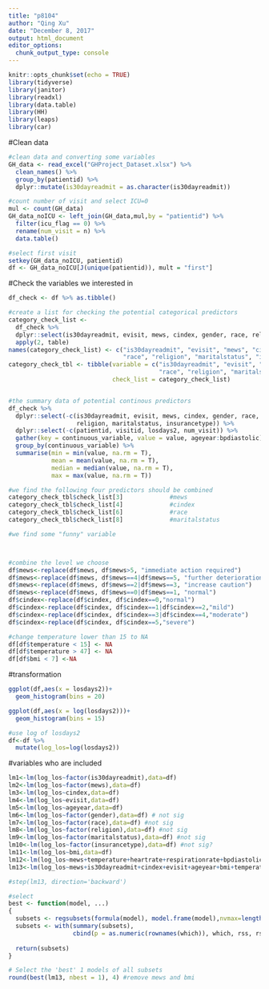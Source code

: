 ```yaml
---
title: "p8104"
author: "Qing Xu"
date: "December 8, 2017"
output: html_document
editor_options: 
  chunk_output_type: console
---
```


```r
knitr::opts_chunk$set(echo = TRUE)
library(tidyverse)
library(janitor)
library(readxl)
library(data.table)
library(HH)
library(leaps)
library(car)
```

#Clean data
```r
#clean data and converting some variables
GH_data <- read_excel("GHProject_Dataset.xlsx") %>%
  clean_names() %>%
  group_by(patientid) %>%
  dplyr::mutate(is30dayreadmit = as.character(is30dayreadmit))

#count number of visit and select ICU=0
mul <- count(GH_data) 
GH_data_noICU <- left_join(GH_data,mul,by = "patientid") %>%
  filter(icu_flag == 0) %>%
  rename(num_visit = n) %>%
  data.table()

#select first visit
setkey(GH_data_noICU, patientid)
df <- GH_data_noICU[J(unique(patientid)), mult = "first"]

```


#Check the variables we interested in
```r
df_check <- df %>% as.tibble()

#create a list for checking the potential categorical predictors
category_check_list <- 
  df_check %>%
  dplyr::select(is30dayreadmit, evisit, mews, cindex, gender, race, religion, maritalstatus, insurancetype) %>%
  apply(2, table)
names(category_check_list) <- c("is30dayreadmit", "evisit", "mews", "cindex", "gender", 
                                "race", "religion", "maritalstatus", "insurancetype")
category_check_tbl <- tibble(variable = c("is30dayreadmit", "evisit", "mews", "cindex", "gender", 
                                          "race", "religion", "maritalstatus", "insurancetype"),
                             check_list = category_check_list)


#the summary data of potential continous predictors
df_check %>%
  dplyr::select(-c(is30dayreadmit, evisit, mews, cindex, gender, race, 
                   religion, maritalstatus, insurancetype)) %>%
  dplyr::select(-c(patientid, visitid, losdays2, num_visit)) %>%
  gather(key = continuous_variable, value = value, ageyear:bpdiastolic) %>%
  group_by(continuous_variable) %>%
  summarise(min = min(value, na.rm = T),
            mean = mean(value, na.rm = T),
            median = median(value, na.rm = T),
            max = max(value, na.rm = T))

#we find the following four predictors should be combined
category_check_tbl$check_list[3]             #mews
category_check_tbl$check_list[4]             #cindex
category_check_tbl$check_list[6]             #race
category_check_tbl$check_list[8]             #maritalstatus

#we find some "funny" variable 



#combine the level we choose
df$mews<-replace(df$mews, df$mews>5, "immediate action required")
df$mews<-replace(df$mews, df$mews==4|df$mews==5, "further deterioration")
df$mews<-replace(df$mews, df$mews==2|df$mews==3, "increase caution")
df$mews<-replace(df$mews, df$mews==0|df$mews==1, "normal")
df$cindex<-replace(df$cindex, df$cindex==0,"normal")
df$cindex<-replace(df$cindex, df$cindex==1|df$cindex==2,"mild")
df$cindex<-replace(df$cindex, df$cindex==3|df$cindex==4,"moderate")
df$cindex<-replace(df$cindex, df$cindex==5,"severe")


```

```r
#change temperature lower than 15 to NA
df[df$temperature < 15] <- NA
df[df$temperature > 47] <- NA
df[df$bmi < 7] <-NA
```

#transformation
```r
ggplot(df,aes(x = losdays2))+
  geom_histogram(bins = 20)

ggplot(df,aes(x = log(losdays2)))+
  geom_histogram(bins = 15)

#use log of losdays2
df<-df %>%
  mutate(log_los=log(losdays2)) 

```

#variables who are included
```r
lm1<-lm(log_los~factor(is30dayreadmit),data=df) 
lm2<-lm(log_los~factor(mews),data=df) 
lm3<-lm(log_los~cindex,data=df)
lm4<-lm(log_los~evisit,data=df)
lm5<-lm(log_los~ageyear,data=df)
lm6<-lm(log_los~factor(gender),data=df) # not sig 
lm7<-lm(log_los~factor(race),data=df) #not sig
lm8<-lm(log_los~factor(religion),data=df) #not sig
lm9<-lm(log_los~factor(maritalstatus),data=df) #not sig
lm10<-lm(log_los~factor(insurancetype),data=df) #not sig?
lm11<-lm(log_los~bmi,data=df)
lm12<-lm(log_los~mews+temperature+heartrate+respirationrate+bpdiastolic+bpsystolic,data=df)
lm13<-lm(log_los~mews+is30dayreadmit+cindex+evisit+ageyear+bmi+temperature+heartrate+respirationrate+bpdiastolic+bpsystolic,data=df)

#step(lm13, direction='backward')

#select
best <- function(model, ...) 
{
  subsets <- regsubsets(formula(model), model.frame(model),nvmax=length(model$coefficients)-1, ...)
  subsets <- with(summary(subsets),
                  cbind(p = as.numeric(rownames(which)), which, rss, rsq, adjr2, cp, bic))
  
  return(subsets)
}  

# Select the 'best' 1 models of all subsets
round(best(lm13, nbest = 1), 4) #remove mews and bmi


 
```